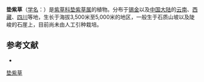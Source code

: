 {{Speciesbox
| name = 垫紫草
| status = 
| status_system = 
| image = 
| genus = Chionocharis
| species = hookeri
| authority = (C. B. Clarke) I. M. Johnst.
}}

'''垫紫草'''（[[学名|学名]]：{{lang|la|''Chionocharis hookeri''}}）是[[紫草科|紫草科]][[垫紫草属|垫紫草属]]的植物。分布于[[锡金|锡金]]以及[[中国大陆|中国大陆]]的[[云南|云南]]、[[西藏|西藏]]、[[四川|四川]]等地，生长于海拔3,500米至5,000米的地区，一般生于石质山坡以及陡峻的石崖上，目前尚未由人工引种栽培。

== 参考文献 ==
<div class="references-small">
* {{cite web| url =http://www.bioinfo.cn/db05/KmzwSpecies.php?action=view&id=2457| title =垫紫草| work =《中国高等植物数据库全库》| publisher =中国科学院微生物研究所| author =昆明植物研究所| accessdate =2009-02-23| deadurl =yes| archiveurl =https://web.archive.org/web/20160305044632/http://www.bioinfo.cn/db05/KmzwSpecies.php?action=view&id=2457| archivedate =2016-03-05}}
</div>
{{Taxonbar|from=Q10929122}}

[[Category:垫紫草属|垫紫草]]


{{植物小作品}}